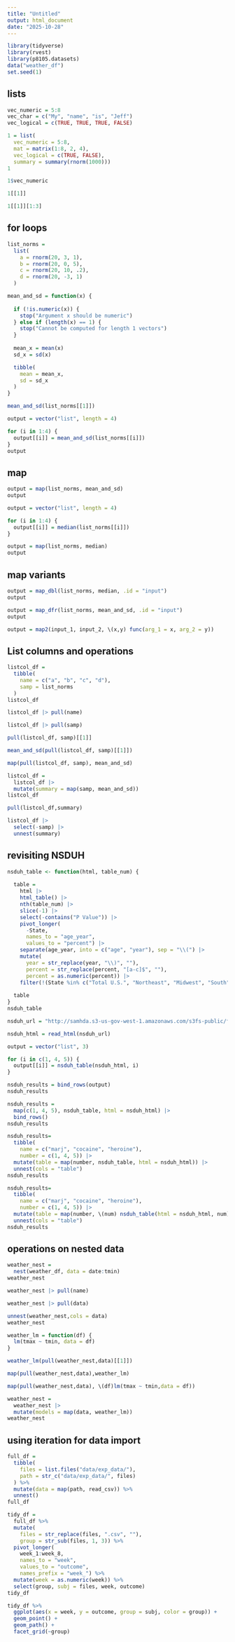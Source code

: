 ```yaml
---
title: "Untitled"
output: html_document
date: "2025-10-28"
---
```

```r
library(tidyverse)
library(rvest)
library(p8105.datasets)
data("weather_df")
set.seed(1)
```

## lists
```r
vec_numeric = 5:8
vec_char = c("My", "name", "is", "Jeff")
vec_logical = c(TRUE, TRUE, TRUE, FALSE)
```

```r
1 = list(
  vec_numeric = 5:8,
  mat = matrix(1:8, 2, 4),
  vec_logical = c(TRUE, FALSE),
  summary = summary(rnorm(1000)))
1
```

```r
1$vec_numeric
```

```r
1[[1]]
```

```r
1[[1]][1:3]
```

## for loops
```r
list_norms = 
  list(
    a = rnorm(20, 3, 1),
    b = rnorm(20, 0, 5),
    c = rnorm(20, 10, .2),
    d = rnorm(20, -3, 1)
  )
```

```r
mean_and_sd = function(x) {
  
  if (!is.numeric(x)) {
    stop("Argument x should be numeric")
  } else if (length(x) == 1) {
    stop("Cannot be computed for length 1 vectors")
  }
  
  mean_x = mean(x)
  sd_x = sd(x)

  tibble(
    mean = mean_x, 
    sd = sd_x
  )
}
```

```r
mean_and_sd(list_norms[[1]])
```

```r
output = vector("list", length = 4)

for (i in 1:4) {
  output[[i]] = mean_and_sd(list_norms[[i]])
}
output
```

## map
```r
output = map(list_norms, mean_and_sd)
output
```

```r
output = vector("list", length = 4)

for (i in 1:4) {
  output[[i]] = median(list_norms[[i]])
}

output = map(list_norms, median)
output
```

## map variants
```r
output = map_dbl(list_norms, median, .id = "input")
output
```

```r
output = map_dfr(list_norms, mean_and_sd, .id = "input")
output
```

```r
output = map2(input_1, input_2, \(x,y) func(arg_1 = x, arg_2 = y))
```

## List columns and operations
```r
listcol_df = 
  tibble(
    name = c("a", "b", "c", "d"),
    samp = list_norms
  )
listcol_df
```

```r
listcol_df |> pull(name)
```

```r
listcol_df |> pull(samp)
```

```r
pull(listcol_df, samp)[[1]]
```

```r
mean_and_sd(pull(listcol_df, samp)[[1]])
```

```r
map(pull(listcol_df, samp), mean_and_sd)
```

```r
listcol_df = 
  listcol_df |> 
  mutate(summary = map(samp, mean_and_sd))
listcol_df
```

```r
pull(listcol_df,summary)
```

```r
listcol_df |>
  select(-samp) |>
  unnest(summary)
```

## revisiting NSDUH
```r
nsduh_table <- function(html, table_num) {
  
  table = 
    html |> 
    html_table() |> 
    nth(table_num) |>
    slice(-1) |> 
    select(-contains("P Value")) |>
    pivot_longer(
      -State,
      names_to = "age_year", 
      values_to = "percent") |>
    separate(age_year, into = c("age", "year"), sep = "\\(") |>
    mutate(
      year = str_replace(year, "\\)", ""),
      percent = str_replace(percent, "[a-c]$", ""),
      percent = as.numeric(percent)) |>
    filter(!(State %in% c("Total U.S.", "Northeast", "Midwest", "South", "West")))
  
  table
}
nsduh_table
```

```r
nsduh_url = "http://samhda.s3-us-gov-west-1.amazonaws.com/s3fs-public/field-uploads/2k15StateFiles/NSDUHsaeShortTermCHG2015.htm"

nsduh_html = read_html(nsduh_url)

output = vector("list", 3)

for (i in c(1, 4, 5)) {
  output[[i]] = nsduh_table(nsduh_html, i)
}

nsduh_results = bind_rows(output)
nsduh_results
```

```r
nsduh_results = 
  map(c(1, 4, 5), nsduh_table, html = nsduh_html) |> 
  bind_rows()
nsduh_results
```

```r
nsduh_results= 
  tibble(
    name = c("marj", "cocaine", "heroine"),
    number = c(1, 4, 5)) |> 
  mutate(table = map(number, nsduh_table, html = nsduh_html)) |> 
  unnest(cols = "table")
nsduh_results
```

```r
nsduh_results= 
  tibble(
    name = c("marj", "cocaine", "heroine"),
    number = c(1, 4, 5)) |> 
  mutate(table = map(number, \(num) nsduh_table(html = nsduh_html, num))) |> 
  unnest(cols = "table")
nsduh_results
```

## operations on nested data
```r
weather_nest = 
  nest(weather_df, data = date:tmin)
weather_nest
```

```r
weather_nest |> pull(name)
```

```r
weather_nest |> pull(data)
```

```r
unnest(weather_nest,cols = data)
weather_nest
```

```r
weather_lm = function(df) {
  lm(tmax ~ tmin, data = df)
}
```

```r
weather_lm(pull(weather_nest,data)[[1]])
```

```r
map(pull(weather_nest,data),weather_lm)
```

```r
map(pull(weather_nest,data), \(df)lm(tmax ~ tmin,data = df))
```

```r
weather_nest = 
  weather_nest |> 
  mutate(models = map(data, weather_lm))
weather_nest
```

## using iteration for data import
```r
full_df = 
  tibble(
    files = list.files("data/exp_data/"),
    path = str_c("data/exp_data/", files)
  ) %>% 
  mutate(data = map(path, read_csv)) %>% 
  unnest()
full_df
```

```r
tidy_df = 
  full_df %>% 
  mutate(
    files = str_replace(files, ".csv", ""),
    group = str_sub(files, 1, 3)) %>% 
  pivot_longer(
    week_1:week_8,
    names_to = "week",
    values_to = "outcome",
    names_prefix = "week_") %>% 
  mutate(week = as.numeric(week)) %>% 
  select(group, subj = files, week, outcome)
tidy_df
```

```r
tidy_df %>% 
  ggplot(aes(x = week, y = outcome, group = subj, color = group)) + 
  geom_point() + 
  geom_path() + 
  facet_grid(~group)
```
